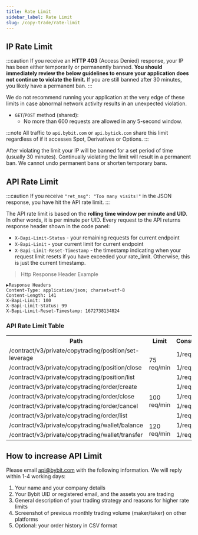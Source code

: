 ```yaml
---
title: Rate Limit
sidebar_label: Rate Limit
slug: /copy-trade/rate-limit
---
```


## IP Rate Limit
:::caution
If you receive an **HTTP 403** (Access Denied) response, your IP has been either temporarily or permanently banned.
**You should immediately review the below guidelines to ensure your application does not continue to violate the limit.**
If you are still banned after 30 minutes, you likely have a permanent ban.
:::

We do not recommend running your application at the very edge of these limits in case abnormal network activity results
in an unexpected violation.

* `GET`/`POST` method (shared):
    * No more than 600 requests are allowed in any 5-second window.

:::note
All traffic to `api.bybit.com` or `api.bytick.com` share this limit regardless of if it accesses Spot, Derivatives or Options.
:::

After violating the limit your IP will be banned for a set period of time (usually 30 minutes). Continually violating
the limit will result in a permanent ban. We cannot undo permanent bans or shorten temporary bans.

## API Rate Limit
:::caution
If you receive `"ret_msg": "Too many visits!"` in the JSON response, you have hit the API rate limit.
:::

The API rate limit is based on the **rolling time window per minute and UID**. In other words, it is per minute per UID.
Every request to the API returns response header shown in the code panel:
* `X-Bapi-Limit-Status` - your remaining requests for current endpoint
* `X-Bapi-Limit` - your current limit for current endpoint
* `X-Bapi-Limit-Reset-Timestamp` - the timestamp indicating when your request limit resets if you have exceeded your rate_limit. Otherwise, this is just the current timestamp.

> Http Response Header Example

```http
▶Response Headers
Content-Type: application/json; charset=utf-8
Content-Length: 141
X-Bapi-Limit: 100
X-Bapi-Limit-Status: 99
X-Bapi-Limit-Reset-Timestamp: 1672738134824
```

### API Rate Limit Table
<span class="blocky_table">
<table border="0.8">
    <tr>
        <th>Path</th><th>Limit</th><th>Consume</th>
    </tr>
    <tr>
        <td>/contract/v3/private/copytrading/position/set-leverage</td><td rowSpan="3">75 req/min</td><td>1/request</td>
    </tr>
    <tr>
        <td>/contract/v3/private/copytrading/position/close</td><td>1/request</td>
    </tr>
    <tr>
        <td>/contract/v3/private/copytrading/position/list</td><td>1/request</td>
    </tr>
    <tr>
        <td>/contract/v3/private/copytrading/order/create</td><td rowSpan="4">100 req/min</td><td>1/request</td>
    </tr>
    <tr>
        <td>/contract/v3/private/copytrading/order/close</td><td>1/request</td>
    </tr>
    <tr>
        <td>/contract/v3/private/copytrading/order/cancel</td><td>1/request</td>
    </tr>
    <tr>
        <td>/contract/v3/private/copytrading/order/list	</td><td>1/request</td>
    </tr>
    <tr>
        <td>/contract/v3/private/copytrading/wallet/balance</td><td rowSpan="2">120 req/min</td><td>1/request</td>
    </tr>
    <tr>
        <td>/contract/v3/private/copytrading/wallet/transfer</td><td>1/request</td>
    </tr>
</table>
</span>

## How to increase API Limit
Please email api@bybit.com with the following information. We will reply within 1-4 working days:
1. Your name and your company details
2. Your Bybit UID or registered email, and the assets you are trading
3. General description of your trading strategy and reasons for higher rate limits
4. Screenshot of previous monthly trading volume (maker/taker) on other platforms
5. Optional: your order history in CSV format

